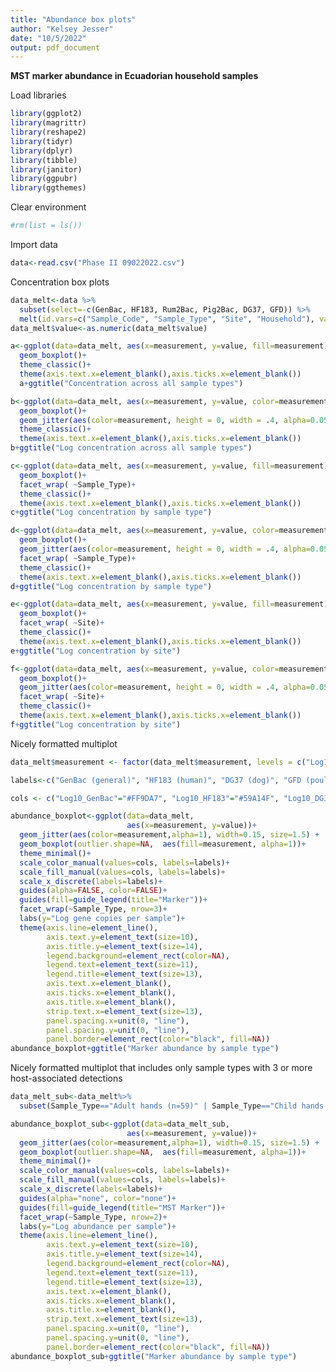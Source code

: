 ```yaml
---
title: "Abundance box plots"
author: "Kelsey Jesser"
date: "10/5/2022"
output: pdf_document
---
```

**MST marker abundance in Ecuadorian household samples**


Load libraries
```r
library(ggplot2)
library(magrittr)
library(reshape2)
library(tidyr)
library(dplyr)
library(tibble)
library(janitor)
library(ggpubr)
library(ggthemes)
```

Clear environment
```r
#rm(list = ls())
```

Import data
```r
data<-read.csv("Phase II 09022022.csv")
```

Concentration box plots
```r
data_melt<-data %>% 
  subset(select=-c(GenBac, HF183, Rum2Bac, Pig2Bac, DG37, GFD)) %>%
  melt(id.vars=c("Sample_Code", "Sample_Type", "Site", "Household"), variable.name=("measurement"), value.name="value")
data_melt$value<-as.numeric(data_melt$value)

a<-ggplot(data=data_melt, aes(x=measurement, y=value, fill=measurement))+
  geom_boxplot()+
  theme_classic()+
  theme(axis.text.x=element_blank(),axis.ticks.x=element_blank())
  a+ggtitle("Concentration across all sample types")

b<-ggplot(data=data_melt, aes(x=measurement, y=value, color=measurement))+
  geom_boxplot()+
  geom_jitter(aes(color=measurement, height = 0, width = .4, alpha=0.05)) +
  theme_classic()+
  theme(axis.text.x=element_blank(),axis.ticks.x=element_blank())
b+ggtitle("Log concentration across all sample types")

c<-ggplot(data=data_melt, aes(x=measurement, y=value, fill=measurement))+
  geom_boxplot()+
  facet_wrap( ~Sample_Type)+
  theme_classic()+
  theme(axis.text.x=element_blank(),axis.ticks.x=element_blank())
c+ggtitle("Log concentration by sample type")

d<-ggplot(data=data_melt, aes(x=measurement, y=value, color=measurement))+
  geom_boxplot()+
  geom_jitter(aes(color=measurement, height = 0, width = .4, alpha=0.05)) +
  facet_wrap( ~Sample_Type)+
  theme_classic()+
  theme(axis.text.x=element_blank(),axis.ticks.x=element_blank())
d+ggtitle("Log concentration by sample type")

e<-ggplot(data=data_melt, aes(x=measurement, y=value, fill=measurement))+
  geom_boxplot()+
  facet_wrap( ~Site)+
  theme_classic()+
  theme(axis.text.x=element_blank(),axis.ticks.x=element_blank())
e+ggtitle("Log concentration by site")

f<-ggplot(data=data_melt, aes(x=measurement, y=value, color=measurement))+
  geom_boxplot()+
  geom_jitter(aes(color=measurement, height = 0, width = .4, alpha=0.05)) +
  facet_wrap( ~Site)+
  theme_classic()+
  theme(axis.text.x=element_blank(),axis.ticks.x=element_blank())
f+ggtitle("Log concentration by site")

```
Nicely formatted multiplot
```r
data_melt$measurement <- factor(data_melt$measurement, levels = c("Log10_GenBac", "Log10_HF183", "Log10_DG37", "Log10_GFD", "Log10_Pig2Bac", "Log10_Rum2Bac"))

labels<-c("GenBac (general)", "HF183 (human)", "DG37 (dog)", "GFD (poultry)", "Pig2Bac (pig)", "Rum2Bac (ruminant)")

cols <- c("Log10_GenBac"="#FF9DA7", "Log10_HF183"="#59A14F", "Log10_DG37"="#76B7B4", "Log10_GFD"="#E15759", "Log10_Pig2Bac"="#F28E2B", "Log10_Rum2Bac"="#4E79A7")

abundance_boxplot<-ggplot(data=data_melt, 
                          aes(x=measurement, y=value))+
  geom_jitter(aes(color=measurement,alpha=1), width=0.15, size=1.5) +
  geom_boxplot(outlier.shape=NA,  aes(fill=measurement, alpha=1))+
  theme_minimal()+
  scale_color_manual(values=cols, labels=labels)+
  scale_fill_manual(values=cols, labels=labels)+
  scale_x_discrete(labels=labels)+
  guides(alpha=FALSE, color=FALSE)+
  guides(fill=guide_legend(title="Marker"))+
  facet_wrap(~Sample_Type, nrow=3)+
  labs(y="Log gene copies per sample")+
  theme(axis.line=element_line(),
        axis.text.y=element_text(size=10),
        axis.title.y=element_text(size=14),
        legend.background=element_rect(color=NA),
        legend.text=element_text(size=11),
        legend.title=element_text(size=13),
        axis.text.x=element_blank(),
        axis.ticks.x=element_blank(),
        axis.title.x=element_blank(),
        strip.text.x=element_text(size=13), 
        panel.spacing.x=unit(0, "line"),
        panel.spacing.y=unit(0, "line"), 
        panel.border=element_rect(color="black", fill=NA))
abundance_boxplot+ggtitle("Marker abundance by sample type")
```

Nicely formatted multiplot that includes only sample types with 3 or more host-associated detections
```r
data_melt_sub<-data_melt%>% 
  subset(Sample_Type=="Adult hands (n=59)" | Sample_Type=="Child hands (n=31)" | Sample_Type=="Doorknob (n=59)" | Sample_Type=="Floor (n=59)" | Sample_Type== "Food-prep surface (n=58)")

abundance_boxplot_sub<-ggplot(data=data_melt_sub, 
                          aes(x=measurement, y=value))+
  geom_jitter(aes(color=measurement,alpha=1), width=0.15, size=1.5) +
  geom_boxplot(outlier.shape=NA,  aes(fill=measurement, alpha=1))+
  theme_minimal()+
  scale_color_manual(values=cols, labels=labels)+
  scale_fill_manual(values=cols, labels=labels)+
  scale_x_discrete(labels=labels)+
  guides(alpha="none", color="none")+
  guides(fill=guide_legend(title="MST Marker"))+
  facet_wrap(~Sample_Type, nrow=2)+
  labs(y="Log abundance per sample")+
  theme(axis.line=element_line(),
        axis.text.y=element_text(size=10),
        axis.title.y=element_text(size=14),
        legend.background=element_rect(color=NA),
        legend.text=element_text(size=11),
        legend.title=element_text(size=13),
        axis.text.x=element_blank(),
        axis.ticks.x=element_blank(),
        axis.title.x=element_blank(),
        strip.text.x=element_text(size=13), 
        panel.spacing.x=unit(0, "line"),
        panel.spacing.y=unit(0, "line"), 
        panel.border=element_rect(color="black", fill=NA))
abundance_boxplot_sub+ggtitle("Marker abundance by sample type")
```

